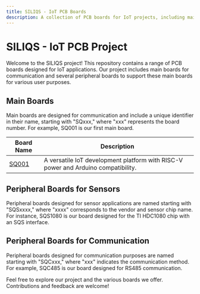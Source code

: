 ```yaml
---
title: SILIQS - IoT PCB Boards
description: A collection of PCB boards for IoT projects, including main boards with communication capabilities and various peripheral boards.
---
```


# SILIQS - IoT PCB Project

Welcome to the SILIQS project! This repository contains a range of PCB boards designed for IoT applications. Our project includes main boards for communication and several peripheral boards to support these main boards for various user purposes.

## Main Boards

Main boards are designed for communication and include a unique identifier in their name, starting with "SQxxx," where "xxx" represents the board number. For example, SQ001 is our first main board.

| Board Name       | Description                                 |
| ---------------- | ------------------------------------------- |
| [SQ001](./sq001/sq001.md) | A versatile IoT development platform with RISC-V power and Arduino compatibility. |

## Peripheral Boards for Sensors

Peripheral boards designed for sensor applications are named starting with "SQSxxxx," where "xxxx" corresponds to the vendor and sensor chip name. For instance, SQS1080 is our board designed for the TI HDC1080 chip with an SQS interface.

## Peripheral Boards for Communication

Peripheral boards designed for communication purposes are named starting with "SQCxxx," where "xxx" indicates the communication method. For example, SQC485 is our board designed for RS485 communication.

Feel free to explore our project and the various boards we offer. Contributions and feedback are welcome!
